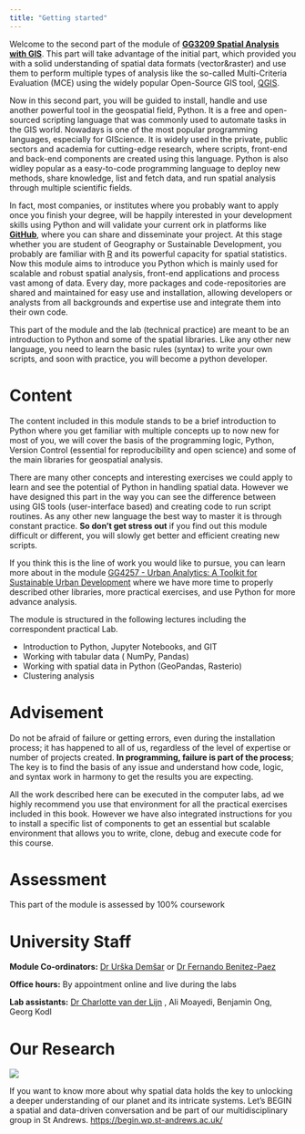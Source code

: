 ```yaml
---
title: "Getting started"
---
```


Welcome to the second part of the module of [**GG3209 Spatial Analysis with GIS**](https://www.st-andrews.ac.uk/subjects/modules/catalogue/?code=GG3209&academic_year=2022%2F3). This part will take advantage of the initial part, which provided you with a solid understanding of spatial data formats (vector&raster) and use them to perform multiple types of analysis like the so-called Multi-Criteria Evaluation (MCE) using the widely popular Open-Source GIS tool, [QGIS](https://qgis.org/). 

Now in this second part, you will be guided to install, handle and use another powerful tool in the geospatial field, Python. It is a free and open-sourced scripting language that was commonly used to automate tasks in the GIS world. Nowadays is one of the most popular programming languages, especially for GIScience. It is widely used in the private, public sectors and academia for cutting-edge research, where scripts, front-end and back-end components are created using this language. Python is also widley popular as a easy-to-code programming language to deploy new methods, share knowledge, list and fetch data, and  run spatial analysis through multiple scientific fields.

In fact, most companies, or institutes where you probably want to apply once you finish your degree, will be happily interested in your development skills using Python and will validate your current ork in platforms like [**GitHub**](https://github.com/), where you can share and disseminate your project. At this stage whether you are student of Geography or Sustainable Development, you probably are familiar with [R](https://www.r-project.org/) and its powerful capacity for spatial statistics. Now this module aims to introduce you Python which is mainly used for scalable and robust spatial analysis, front-end applications and process vast among of data. Every day, more packages and code-repositories are shared and maintained for easy use and installation, allowing developers or analysts from all backgrounds and expertise use and integrate them into their own code.

This part of the module and the lab (technical practice) are meant to be an introduction to Python and some of the spatial libraries. Like any other new language, you need to learn the basic rules (syntax) to write your own scripts, and soon with practice, you will become a python developer.

# Content

The content included in this module stands to be a brief introduction to Python where you get familiar with multiple concepts up to now new for most of you, we will cover the basis of the programming logic, Python, Version Control (essential for reproducibility and open science) and some of the main libraries for geospatial analysis. 

There are many other concepts and interesting exercises we could apply to learn and see the potential of Python in handling spatial data. However we have designed this part in the way you can see the difference between using GIS tools (user-interface based) and creating code to run script routines. As any other new language the best way to master it is through constant practice. **So don't get stress out** if you find out this module difficult or different, you will slowly get better and efficient creating new scripts. 

:::{.callout-note}
If you think this is the line of work you would like to pursue, you can learn more about in the module [GG4257 - Urban Analytics: A Toolkit for Sustainable Urban Development](https://www.st-andrews.ac.uk/subjects/modules/catalogue/?code=GG4257&academic_year=2023%2F4) where we have more time to properly described other libraries, more practical exercises, and use Python for more advance analysis. 
:::

The module is structured in the following lectures including the correspondent practical Lab.

- Introduction to Python, Jupyter Notebooks, and GIT 
- Working with tabular data ( NumPy, Pandas)
- Working with spatial data in Python (GeoPandas, Rasterio)
- Clustering analysis 

# Advisement

:::{.callout-tip}
Do not be afraid of failure or getting errors, even during the installation process; it has happened to all of us, regardless of the level of expertise or number of projects created. **In programming, failure is part of the process**; The key is to find the basis of any issue and understand how code, logic, and syntax work in harmony to get the results you are expecting. 
:::

:::{.callout-important}
All the work described here can be executed in the computer labs, ad we highly recommend you use that environment for all the practical exercises included in this book. However we have also integrated instructions for you to install a specific list of components to get an essential but scalable environment that allows you to write, clone, debug and execute code for this course.
:::

# Assessment

This part of the module is assessed by 100% coursework


# University Staff

**Module Co-ordinators:**
[Dr Urška Demšar](https://www.st-andrews.ac.uk/geography-sustainable-development/people/ud2/) or [Dr Fernando Benitez-Paez](https://www.st-andrews.ac.uk/geography-sustainable-development/people/mfbp1)


**Office hours:** By appointment online and live during the labs

**Lab assistants:** 
[Dr Charlotte van der Lijn](https://www.st-andrews.ac.uk/geography-sustainable-development/people/cjcvdl1/) , Ali Moayedi, Benjamin Ong, Georg Kodl 

# Our Research

::: {layout="[[20,80]]" layout-valign="top"}

![](img/begin_logo.png)

If you want to know more about why spatial data holds the key to unlocking a deeper understanding of our planet and its intricate systems. Let's BEGIN a spatial and data-driven conversation and be part of our multidisciplinary group in St Andrews. <https://begin.wp.st-andrews.ac.uk/>

:::





